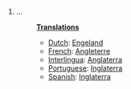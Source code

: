 #...
#:'''[[Translation]]s'''
#:*[[Dutch]]: [[Engeland]]
#:*[[French]]: [[Angleterre]]
#:*[[Interlingua]]: [[Anglaterra]]
#:*[[Portuguese]]: [[Inglaterra]]
#:*[[Spanish]]: [[Inglaterra]]